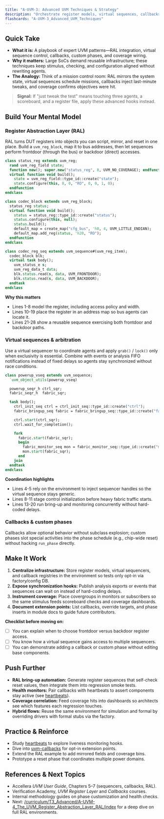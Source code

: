 ```yaml
---
title: "A-UVM-3: Advanced UVM Techniques & Strategy"
description: "Orchestrate register models, virtual sequences, callbacks, and functional coverage to harden complex UVM environments."
flashcards: "A-UVM-3_Advanced_UVM_Techniques"
---
```


## Quick Take
- **What it is:** A playbook of expert UVM patterns—RAL integration, virtual sequence control, callbacks, custom phases, and coverage wiring.
- **Why it matters:** Large SoCs demand reusable infrastructure; these techniques keep stimulus, checking, and configuration aligned without rewriting agents.
- **The Analogy:** Think of a mission control room: RAL mirrors the system state, virtual sequences schedule missions, callbacks inject last-minute tweaks, and coverage confirms objectives were hit.

> **Signal:** If "just tweak the test" means touching three agents, a scoreboard, and a register file, apply these advanced hooks instead.

## Build Your Mental Model
### Register Abstraction Layer (RAL)
RAL turns DUT registers into objects you can script, mirror, and reset in one place. Build a `uvm_reg_block`, map it to bus addresses, then let sequences perform frontdoor (through the bus) or backdoor (direct) accesses.

```systemverilog
class status_reg extends uvm_reg;
  rand uvm_reg_field state;
  function new(); super.new("status_reg", 8, UVM_NO_COVERAGE); endfunction
  virtual function void build();
    state = uvm_reg_field::type_id::create("state");
    state.configure(this, 8, 0, "RO", 0, 0, 1, 0);
  endfunction
endclass

class codec_block extends uvm_reg_block;
  status_reg status;
  virtual function void build();
    status = status_reg::type_id::create("status");
    status.configure(this, null);
    status.build();
    default_map = create_map("cfg_bus", 'h0, 4, UVM_LITTLE_ENDIAN);
    default_map.add_reg(status, 'h20, "RO");
  endfunction
endclass

class codec_reg_seq extends uvm_sequence#(uvm_reg_item);
  codec_block blk;
  virtual task body();
    uvm_status_e s;
    uvm_reg_data_t data;
    blk.status.read(s, data, UVM_FRONTDOOR);
    blk.status.read(s, data, UVM_BACKDOOR);
  endtask
endclass
```

**Why this matters**
- Lines 1-8 model the register, including access policy and width.
- Lines 10-19 place the register in an address map so bus agents can locate it.
- Lines 21-28 show a reusable sequence exercising both frontdoor and backdoor paths.

### Virtual sequences & arbitration
Use a virtual sequencer to coordinate agents and apply `grab()` / `lock()` only when exclusivity is essential. Combine with events or analysis FIFO notifications instead of fixed delays so agents stay synchronized without race conditions.

```systemverilog
class powerup_vseq extends uvm_sequence;
  `uvm_object_utils(powerup_vseq)

  powerup_seqr_h ctrl_sqr;
  fabric_seqr_h  fabric_sqr;

  task body();
    ctrl_init_seq ctrl = ctrl_init_seq::type_id::create("ctrl");
    fabric_bringup_seq fabric = fabric_bringup_seq::type_id::create("fabric");

    ctrl.start(ctrl_sqr);
    ctrl.wait_for_completion();

    fork
      fabric.start(fabric_sqr);
      begin
        fabric_monitor_seq mon = fabric_monitor_seq::type_id::create("mon");
        mon.start(fabric_sqr);
      end
    join
  endtask
endclass
```

**Coordination highlights**
- Lines 4-5 rely on the environment to inject sequencer handles so the virtual sequence stays generic.
- Lines 8-11 stage control initialization before heavy fabric traffic starts.
- Lines 13-20 run bring-up and monitoring concurrently without hard-coded delays.

### Callbacks & custom phases
Callbacks allow optional behavior without subclass explosion; custom phases slot special activities into the phase schedule (e.g., chip-wide reset) without hacking `run_phase` directly.

## Make It Work
1. **Centralize infrastructure:** Store register models, virtual sequencers, and callback registries in the environment so tests only opt-in via factory/config DB.
2. **Expose synchronization hooks:** Publish analysis exports or events that sequences can wait on instead of hard-coding delays.
3. **Instrument coverage:** Place covergroups in monitors or subscribers so the same stimulus feeds scoreboard checks and coverage dashboards.
4. **Document extension points:** List callbacks, override targets, and phase inserts in module docs to guide future contributors.

**Checklist before moving on:**
- [ ] You can explain when to choose frontdoor versus backdoor register access.
- [ ] You know how a virtual sequence gains access to multiple sequencers.
- [ ] You can demonstrate adding a callback or custom phase without editing base components.

## Push Further
- **RAL bring-up automation:** Generate register sequences that self-check reset values, then integrate them into regression smoke tests.
- **Health monitors:** Pair callbacks with heartbeats to assert components stay active (see [heartbeats](./heartbeats)).
- **Coverage correlation:** Feed coverage hits into dashboards so architects see which features each regression touches.
- **Hybrid flows:** Reuse the same environment for simulation and formal by overriding drivers with formal stubs via the factory.

## Practice & Reinforce
- Study [heartbeats](./heartbeats) to explore liveness monitoring hooks.
- Dive into [uvm-callbacks](./uvm-callbacks) for opt-in extension points.
- Extend the RAL example to add mirrored fields and coverage bins.
- Prototype a reset phase that coordinates multiple power domains.

## References & Next Topics
- Accellera *UVM User Guide*, Chapters 5–7 (sequencers, callbacks, RAL).
- Verification Academy, *UVM Register Layer* and *Callbacks* courses.
- Internal methodology guides on phase customization and health checks.
- Next: [/curriculum/T3_Advanced/A-UVM-4_The_UVM_Register_Abstraction_Layer_RAL/index](../A-UVM-4_The_UVM_Register_Abstraction_Layer_RAL/index) for a deep dive on full RAL environments.
